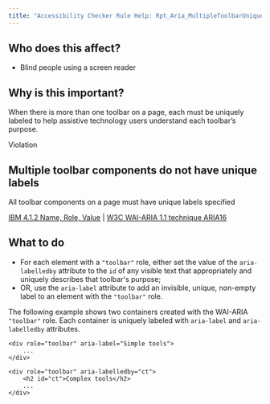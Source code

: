 ```yaml
---
title: "Accessibility Checker Rule Help: Rpt_Aria_MultipleToolbarUniqueLabel"
---
```


<div className="toolHelp">
<Row>
<Column colLg={5} colMd={3} colSm={4} className="toolLeft">

## Who does this affect?

 * Blind people using a screen reader

## Why is this important?

When there is more than one toolbar on a page, each must be uniquely labeled to help assistive technology users understand each toolbar’s purpose.

</Column>
<Column colLg={11} colMd={5} colSm={4} className="toolMain">

<div id="locLevel" className="level-violation">Violation</div>

## Multiple toolbar components do not have unique labels
All toolbar components on a page must have unique labels specified

[IBM 4.1.2 Name, Role, Value](http://www.ibm.com/able/guidelines/ci162/name_role_value.html) | [W3C WAI-ARIA 1.1 technique ARIA16](http://www.w3.org/TR/WCAG20-TECHS/ARIA16)

<div id="locSnippet"></div>

## What to do

* For each element with a `"toolbar"` role, either set the value of the `aria-labelledby` attribute to the `id` of any visible text that appropriately and uniquely describes that toolbar's purpose;
* OR, use the `aria-label` attribute to add an invisible, unique, non-empty label to an element with the `"toolbar"` role.

The following example shows two containers created with the WAI-ARIA `"toolbar"` role. Each container is uniquely labeled with `aria-label` and `aria-labelledby` attributes.

```
<div role="toolbar" aria-label="Simple tools">
    ...
</div>

<div role="toolbar" aria-labelledby="ct">
    <h2 id="ct">Complex tools</h2>
    ...
</div>
```

</Column>
</Row>
</div>
